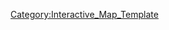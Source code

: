{{overlay
|image = E3_map_A.jpg
|width        = {{MapRatio|375|{{{ratio|1|mapwidth=1}}}}}
|height       = {{MapRatio|186|{{{ratio|1|mapheight=1}}}}}
|AjaxXMLRequest = {{{AjaxXMLRequest|0}}}

|columns      = 0
|grid         = 0

|highlight    = 0
|collapsible  = 0

|popupPrefix = World_5_1_

|overlayNoHeader = 0

|overlayHeaderText = World 5-1
|overlayHeaderTextLink = World 5
|overlayNoHeader = 
|overlayTemplateName = Template:World5-1
|categoryName  = World5-1
}}
<noinclude>
[[Category:Interactive_Map_Template]]
</noinclude>